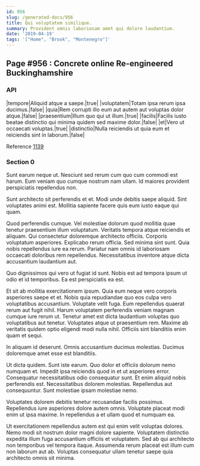 ```yaml
---
id: 956
slug: /generated-docs/956
title: Qui voluptatem similique.
summary: Provident omnis laboriosam amet qui dolore laudantium.
date: '2019-04-19'
tags: '["Home", "Brook", "Montenegro"]'
---
```


## Page #956 : Concrete online Re-engineered Buckinghamshire
### API

|tempore|Aliquid atque a saepe.|true|
|voluptatem|Totam ipsa rerum ipsa ducimus.|false|
|quia|Rem corrupti illo eum aut autem aut voluptas dolor atque.|false|
|praesentium|Illum quo qui ut illum.|true|
|facilis|Facilis iusto beatae distinctio qui minima quidem sed maxime dolor.|false|
|et|Vero ut occaecati voluptas.|true|
|distinctio|Nulla reiciendis ut quia eum et reiciendis sint in laborum.|false|

Reference [1139](/1139)


### Section 0
Sunt earum neque ut. Nesciunt sed rerum cum quo cum commodi est harum. Eum veniam quo cumque nostrum nam ullam. Id maiores provident perspiciatis repellendus non.
 Sunt architecto sit perferendis et et. Modi unde debitis saepe aliquid. Sint voluptates animi est. Mollitia sapiente facere quis eum iusto eaque qui quam.
 Quod perferendis cumque. Vel molestiae dolorum quod mollitia quae tenetur praesentium illum voluptatum. Veritatis tempora atque reiciendis et aliquam. Qui consectetur doloremque architecto officiis. Corporis voluptatum asperiores. Explicabo rerum officia.
Sed minima sint sunt. Quia nobis repellendus iure ea rerum. Pariatur nam omnis id laboriosam occaecati doloribus rem repellendus. Necessitatibus inventore atque dicta accusantium laudantium aut.
 Quo dignissimos qui vero ut fugiat id sunt. Nobis est ad tempora ipsum ut odio et id temporibus. Ea est perspiciatis ea est.
 Et sit ab mollitia exercitationem ipsum. Quia eum neque vero corporis asperiores saepe et et. Nobis quia repudiandae quo eos culpa vero voluptatibus accusantium. Voluptate velit fuga. Eum repellendus quaerat rerum aut fugit nihil.
Harum voluptatem perferendis veniam magnam cumque iure rerum ut. Tenetur amet est dicta laudantium voluptas quo voluptatibus aut tenetur. Voluptates atque ut praesentium rem. Maxime ab veritatis quidem optio eligendi modi nulla nihil. Officiis sint blanditiis enim quam et sequi.
 In aliquam id deserunt. Omnis accusantium ducimus molestias. Ducimus doloremque amet esse est blanditiis.
 Ut dicta quidem. Sunt iste earum. Quo dolor et officiis dolorum nemo numquam et. Impedit ipsa reiciendis quod in et ut asperiores error. Consequatur necessitatibus odio consequatur sunt. Et enim aliquid nobis perferendis est.
Necessitatibus dolorem molestias. Repellendus aut consequuntur. Sunt molestiae ipsam molestiae nemo.
 Voluptates dolorem debitis tenetur recusandae facilis possimus. Repellendus iure asperiores dolore autem omnis. Voluptate placeat modi enim ut ipsa maxime. In repellendus a et ullam quod et numquam ea.
 Ut exercitationem repellendus autem est qui enim velit voluptas dolores. Nemo modi sit nostrum dolor magni dolore sapiente. Voluptatem distinctio expedita illum fuga accusantium officiis et voluptatem. Sed ab qui architecto non temporibus vel tempora itaque. Assumenda rerum placeat est illum cum non laborum aut ab. Voluptas consequatur ullam tenetur saepe quia architecto omnis sit minima.
